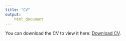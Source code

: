 ```yaml
---
title: "CV"
output:
    html_document
---
```


<meta name="viewport" content="width=device-width">
<p>You can download the CV to view it here: <a href="cv/Alrababah_cv.pdf">Download CV</a>.</p>
<object data="cv/Alrababah_cv.pdf" type="application/pdf" style="min-height:100vh;width:100%"></object>


<!--
<object data="cv/Alrababah_cv.pdf" type="cv/Alrababah_cv.pdf" width=device-width height=device-height>
    <embed src="cv/Alrababah_cv.pdf">
<p>If this browser does not support PDFs. Please download the PDF to view it: <a href="cv/Alrababah_cv.pdf">Download PDF</a>.</p>
</object>
-->